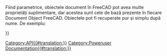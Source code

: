 <languages/>
{{VeryImportantMessage|(October 2019) Do not edit this page. The information is incomplete and outdated. For the latest API, see the [https://www.freecadweb.org/api autogenerated API documentation], or generate the documentation yourself, see [[Source documentation|Source documentation]].}}

Fiind parametrice, obiectele document în FreeCAD pot avea multe proprietăți suplimentare, dar acestea sunt cele de bază prezente în fiecare Document Object FreeCAD. Obiectele pot fi recuperate pur și simplu după nume. De exemplu:
{{Code|code=
myObj = FreeCAD.ActiveDocument.myObjectName
print myObj.PropertiesList
}}

{{APIProperty | Content. O reprezentare XML a proprietăților unui obiect}}
{{APIProperty | Label | Obține / stabilește eticheta obiectelor. Șirul poate fi unicod.}}
{{APIProperty | Name | Numele unic al unui obiect.}}
{{APIProperty | Placement | Obține / stabilește plasarea unui obiect. O destinație de plasare definește o poziție de orientare (rotație) și o poziție (bază) în spațiul 3D. Se folosește atunci când nu este nevoie de scalare sau de altă distorsiune.}}
{{APIProperty | PropertiesList | O listă a proprietăților unui obiect}}
{{APIProperty | State | Starea FreeCAD a unui obiect (adică, dacă acesta trebuie recalculat)}}
{{APIProperty | Type | Un șir text care descrie tipul unui obiect}}
{{APIProperty | ViewObject | Vizualizarea furnizorului asociat (obiectul FreeCADGUI) al unui obiect}}
{{APIFunction | getAllDerivedFrom | | | Toți descendenții acestui obiect}}
{{APIFunction | Proprietatea GetDocumentation | | |. Șirul de documentare al proprietății din această clasă}}
{{APIFunction | getGroupOfProperty | | | Numele grupului căruia îi aparține proprietatea în această clasă. Proprietățile sunt sortate în diferite grupuri numite pentru confort.}}
{{APIFunction | getPropertyByName | | |. Valoarea unei proprietăți numită}}
{{APIFunction | getTypeOfProperty | | | Tipul unei proprietăți denumite. Poate fi (ascuns, citit, ieșire) sau orice combinație.}}
{{APIFunction | este derivată de la | | Adevărat dacă tipul dat este tată}}
{{APIFunction | purgeTouched | | Marchează obiectul ca neschimbat |}}
{{APIFunction | contact | | Marchează obiectul așa cum a fost modificat (atins) |}}

{{Userdocnavi{{#translation:}}}}
[[Category:API{{#translation:}}]]
[[Category:Poweruser Documentation{{#translation:}}]]
{{clear}}